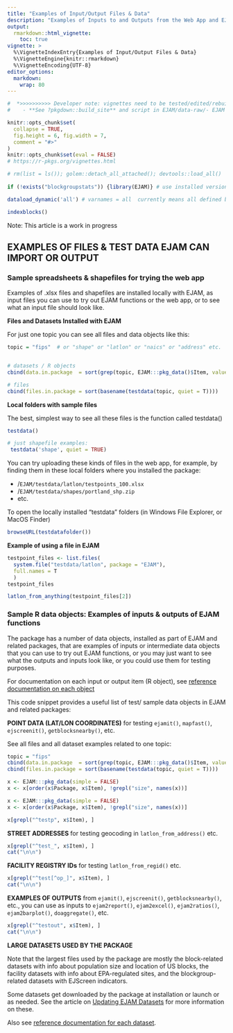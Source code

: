 ```yaml
---
title: "Examples of Input/Output Files & Data"
description: "Examples of Inputs to and Outputs from the Web App and EJAM functions (Files & R Datasets)"
output: 
  rmarkdown::html_vignette:
    toc: true
vignette: >
  %\VignetteIndexEntry{Examples of Input/Output Files & Data}
  %\VignetteEngine{knitr::rmarkdown}
  %\VignetteEncoding{UTF-8}
editor_options: 
  markdown: 
    wrap: 80
---
```


```r
#  *>>>>>>>>>> Developer note: vignettes need to be tested/edited/rebuilt regularly <<<<<<<<<<<*
#    - **See ?pkgdown::build_site** and script in EJAM/data-raw/- EJAM uses the pkgdown R package to build help and articles/ vignettes as web pages
```

```r
knitr::opts_chunk$set(
  collapse = TRUE,
  fig.height = 6, fig.width = 7,
  comment = "#>"
)
knitr::opts_chunk$set(eval = FALSE)
# https://r-pkgs.org/vignettes.html
```

```r
# rm(list = ls()); golem::detach_all_attached(); devtools::load_all()
 
if (!exists("blockgroupstats")) {library(EJAM)} # use installed version only if pkg not yet attached

dataload_dynamic('all') # varnames = all  currently means all defined by .arrow_ds_names

indexblocks()
```

Note: This article is a work in progress

## EXAMPLES OF FILES & TEST DATA EJAM CAN IMPORT OR OUTPUT


### Sample spreadsheets & shapefiles for trying the web app

Examples of .xlsx files and shapefiles are installed locally with EJAM, as input files you can use to try out EJAM functions or the web app, or to see what an input file should look like.

**Files and Datasets Installed with EJAM**

For just one topic you can see all files and data objects like this:
```r

topic = "fips"  # or "shape" or "latlon" or "naics" or "address" etc.


# datasets / R objects
cbind(data.in.package  = sort(grep(topic, EJAM:::pkg_data()$Item, value = T)))

# files
cbind(files.in.package = sort(basename(testdata(topic, quiet = T))))
```


**Local folders with sample files**

The best, simplest way to see all these files is the function called testdata()
```r

testdata()

# just shapefile examples:
 testdata('shape', quiet = TRUE)
```

You can try uploading these kinds of files in the web app, for example, by
finding them in these local folders where you installed the package:

-   /`EJAM/testdata/latlon/testpoints_100.xlsx`
-   /`EJAM/testdata/shapes/portland_shp.zip`
-   etc.

To open the locally installed "testdata" folders (in Windows File Explorer, or
MacOS Finder)

```r
browseURL(testdatafolder())
```


**Example of using a file in EJAM**

```r
testpoint_files <- list.files(
  system.file("testdata/latlon", package = "EJAM"), 
  full.names = T
  )
testpoint_files

latlon_from_anything(testpoint_files[2]) 
```


### Sample R data objects: Examples of inputs & outputs of EJAM functions

The package has a number of data objects, installed as part of EJAM and related packages,
that are examples of inputs or intermediate data objects that you can use to try out EJAM
functions, or you may just want to see what the outputs and inputs look like, 
or you could use them for testing purposes.

For documentation on each input or output item (R object), see 
[reference documentation on each object](../reference/index.html#test-data)

This code snippet provides a useful list of test/ sample data
objects in EJAM and related packages:

**POINT DATA (LAT/LON COORDINATES)** for testing `ejamit()`, `mapfast()`,
`ejscreenit()`, `getblocksnearby()`, etc.

See all files and all dataset examples related to one topic:
```r
topic = "fips"
cbind(data.in.package  = sort(grep(topic, EJAM:::pkg_data()$Item, value = T)))
cbind(files.in.package = sort(basename(testdata(topic, quiet = T))))

```

```r
x <- EJAM:::pkg_data(simple = FALSE)
x <- x[order(x$Package, x$Item), !grepl("size", names(x))]
```

```r
x <- EJAM:::pkg_data(simple = FALSE)
x <- x[order(x$Package, x$Item), !grepl("size", names(x))]
```

```r
x[grepl("^testp", x$Item), ]
```

**STREET ADDRESSES** for testing geocoding in `latlon_from_address()` etc.

```r
x[grepl("^test_", x$Item), ]
cat("\n\n")
```

**FACILITY REGISTRY IDs** for testing `latlon_from_regid()` etc.

```r
x[grepl("^test[^op_]", x$Item), ]
cat("\n\n")
```

**EXAMPLES OF OUTPUTS** from `ejamit()`, `ejscreenit()`, `getblocksnearby()`, etc.,
you can use as inputs to `ejam2report()`, `ejam2excel()`, `ejam2ratios()`,
`ejam2barplot()`, `doaggregate()`, etc.

```r
x[grepl("^testout", x$Item), ]
cat("\n\n")
```

**LARGE DATASETS USED BY THE PACKAGE**

Note that the largest files used by the package are mostly the block-related datasets with info about population size and location of US blocks, the facility datasets with info about EPA-regulated sites, and the blockgroup-related datasets with EJScreen indicators. 

Some datasets get downloaded by the package at installation or launch or as needed. See the article on [Updating EJAM Datasets](dev_update-datasets.html) for more information on these. 

Also see [reference documentation for each dataset](../reference/index.html#datasets-with-indicators-etc-).
